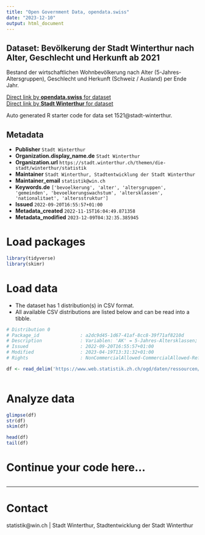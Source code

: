 ```yaml
---
title: "Open Government Data, opendata.swiss"
date: "2023-12-10"
output: html_document
---
```


## Dataset: Bevölkerung der Stadt Winterthur nach Alter, Geschlecht und Herkunft ab 2021

Bestand der wirtschaftlichen Wohnbevölkerung nach Alter (5-Jahres-Altersgruppen), Geschlecht und Herkunft (Schweiz / Ausland) per Ende Jahr.

[Direct link by **opendata.swiss** for dataset](https://opendata.swiss/de/dataset/bevolkerung-der-stadt-winterthur-nach-alter-geschlecht-und-herkunft-ab-2021)<br>
[Direct link by **Stadt Winterthur** for dataset](https://stadt.winterthur.ch/themen/die-stadt/winterthur/statistik/bevoelkerung)

Auto generated R starter code for data set 1521@stadt-winterthur.

## Metadata

- **Publisher** `Stadt Winterthur`
- **Organization.display_name.de** `Stadt Winterthur`
- **Organization.url** `https://stadt.winterthur.ch/themen/die-stadt/winterthur/statistik`
- **Maintainer** `Stadt Winterthur, Stadtentwicklung der Stadt Winterthur`
- **Maintainer_email** `statistik@win.ch`
- **Keywords.de** `['bevoelkerung', 'alter', 'altersgruppen', 'gemeinden', 'bevoelkerungswachstum', 'altersklassen', 'nationalitaet', 'altersstruktur']`
- **Issued** `2022-09-20T16:55:57+01:00`
- **Metadata_created** `2022-11-15T16:04:49.871358`
- **Metadata_modified** `2023-12-09T04:32:35.385945`


# Load packages

```r

library(tidyverse)
library(skimr)

```

# Load data

-   The dataset has 1 distribution(s) in CSV format.
-   All available CSV distributions are listed below and can be read into a tibble.

```r

# Distribution 0
# Package_id               : a2dc9d45-1d67-41af-8cc8-39f71af8210d
# Description              : Variablen: 'AK' = 5-Jahres-Altersklassen; 'TotalMann' = Gesamtzahl Männer; 'TotalFrau' = Gesamtzahl Frauen; 'SchweizMann' = Anzahl männliche Schweizer Staatsbürger; 'SchweizFrau' = Anzahl weibliche Schweizer Staatsbürger; 'AuslandMann' = Anzahl männliche Ausländer; 'AuslandFrau' = Anzahl weibliche Ausländerinnen.
# Issued                   : 2022-09-20T16:55:57+01:00
# Modified                 : 2023-04-19T13:31:32+01:00
# Rights                   : NonCommercialAllowed-CommercialAllowed-ReferenceRequired

df <- read_delim('https://www.web.statistik.zh.ch/ogd/daten/ressourcen/KTZH_00001521_00002899.csv')



```

# Analyze data

```r

glimpse(df)
str(df)
skim(df)

head(df)
tail(df)

```

# Continue your code here...

```r

```

------------------------------------------------------------------------

# Contact

statistik@win.ch | Stadt Winterthur, Stadtentwicklung der Stadt Winterthur
